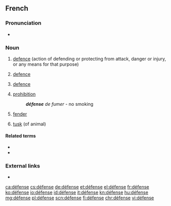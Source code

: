 ==French==
{{wikipedia|lang=fr}}

===Pronunciation===
* {{audio|Fr-défense.ogg|Audio|lang=fr}}

===Noun===
{{fr-noun|f}}

# [[defence]] (action of defending or protecting from attack, danger or injury, or any means for that purpose)
# {{lb|fr|legal}} [[defence]]
# {{lb|fr|sports}} [[defence]]
# [[prohibition]]
#: '''''défense''' de fumer'' - no smoking
# {{lb|fr|nautical}} [[fender]]
# [[tusk]] (of animal)

====Related terms====
* {{l|fr|défendre}}
* {{l|fr|défenseur}}

===External links===
* {{R:TLFi}}

[[ca:défense]]
[[cs:défense]]
[[de:défense]]
[[et:défense]]
[[el:défense]]
[[fr:défense]]
[[ko:défense]]
[[io:défense]]
[[id:défense]]
[[it:défense]]
[[kn:défense]]
[[hu:défense]]
[[mg:défense]]
[[pl:défense]]
[[scn:défense]]
[[fi:défense]]
[[chr:défense]]
[[vi:défense]]